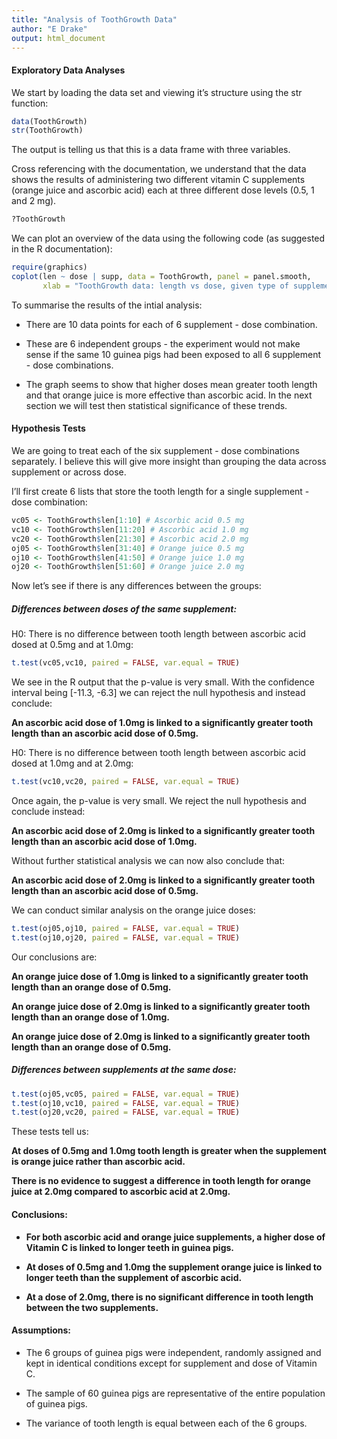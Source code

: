 ```yaml
---
title: "Analysis of ToothGrowth Data"
author: "E Drake"
output: html_document
---
```


#### Exploratory Data Analyses

We start by loading the data set and viewing it's structure using the str function:

```r
data(ToothGrowth)
str(ToothGrowth)
```

The output is telling us that this is a data frame with three variables.

Cross referencing with the documentation, we understand that the data shows the results of administering two different vitamin C supplements (orange juice and ascorbic acid) each at three different dose levels (0.5, 1 and 2 mg).
```r
?ToothGrowth
```

We can plot an overview of the data using the following code (as suggested in the R documentation):
```r
require(graphics)
coplot(len ~ dose | supp, data = ToothGrowth, panel = panel.smooth,
       xlab = "ToothGrowth data: length vs dose, given type of supplement")
```

To summarise the results of the intial analysis:

- There are 10 data points for each of 6 supplement - dose combination.

- These are 6 independent groups - the experiment would not make sense if
the same 10 guinea pigs had been exposed to all 6 supplement - dose combinations.

- The graph seems to show that higher doses mean greater tooth length and that orange juice is more effective than ascorbic acid. In the next section we will test then statistical significance of these trends.

#### Hypothesis Tests
We are going to treat each of the six supplement - dose combinations separately. I believe this will give more insight than grouping the data across supplement or across dose.

I'll first create 6 lists that store the tooth length for a single supplement - dose combination:

```r
vc05 <- ToothGrowth$len[1:10] # Ascorbic acid 0.5 mg
vc10 <- ToothGrowth$len[11:20] # Ascorbic acid 1.0 mg
vc20 <- ToothGrowth$len[21:30] # Ascorbic acid 2.0 mg
oj05 <- ToothGrowth$len[31:40] # Orange juice 0.5 mg
oj10 <- ToothGrowth$len[41:50] # Orange juice 1.0 mg
oj20 <- ToothGrowth$len[51:60] # Orange juice 2.0 mg

```

Now let's see if there is any differences between the groups:

##### Differences between doses of the same supplement:

H0: There is no difference between tooth length between ascorbic acid dosed at 0.5mg and at 1.0mg:
```r
t.test(vc05,vc10, paired = FALSE, var.equal = TRUE)
```
We see in the R output that the p-value is very small. With the confidence interval being [-11.3, -6.3] we can reject the null hypothesis and instead conclude:

**An ascorbic acid dose of 1.0mg is linked to a significantly greater tooth length than an ascorbic acid dose of 0.5mg.**

H0: There is no difference between tooth length between ascorbic acid dosed at 1.0mg and at 2.0mg:
```r
t.test(vc10,vc20, paired = FALSE, var.equal = TRUE)
```
Once again, the p-value is very small. We reject the null hypothesis and conclude instead:

**An ascorbic acid dose of 2.0mg is linked to a significantly greater tooth length than an ascorbic acid dose of 1.0mg.**

Without further statistical analysis we can now also conclude that:

**An ascorbic acid dose of 2.0mg is linked to a significantly greater tooth length than an ascorbic acid dose of 0.5mg.**

We can conduct similar analysis on the orange juice doses:
```r
t.test(oj05,oj10, paired = FALSE, var.equal = TRUE)
t.test(oj10,oj20, paired = FALSE, var.equal = TRUE)
```
Our conclusions are:

**An orange juice dose of 1.0mg is linked to a significantly greater tooth length than an orange dose of 0.5mg.**

**An orange juice dose of 2.0mg is linked to a significantly greater tooth length than an orange dose of 1.0mg.**

**An orange juice dose of 2.0mg is linked to a significantly greater tooth length than an orange dose of 0.5mg.**

##### Differences between supplements at the same dose:
```r
t.test(oj05,vc05, paired = FALSE, var.equal = TRUE)
t.test(oj10,vc10, paired = FALSE, var.equal = TRUE)
t.test(oj20,vc20, paired = FALSE, var.equal = TRUE)
```
These tests tell us:

**At doses of 0.5mg and 1.0mg tooth length is greater when the supplement is orange juice rather than ascorbic acid.**

**There is no evidence to suggest a difference in tooth length for orange juice at 2.0mg compared to ascorbic acid at 2.0mg.**

#### Conclusions:

- **For both ascorbic acid and orange juice supplements, a higher dose of Vitamin C is linked to longer teeth in guinea pigs.**

- **At doses of 0.5mg and 1.0mg the supplement orange juice is linked to longer teeth than the supplement of ascorbic acid.**

- **At a dose of 2.0mg, there is no significant difference in tooth length between the two supplements.**


#### Assumptions:
- The 6 groups of guinea pigs were independent, randomly assigned and kept in identical conditions except for supplement and dose of Vitamin C.

- The sample of 60 guinea pigs are representative of the entire population of guinea pigs.

- The variance of tooth length is equal between each of the 6 groups.